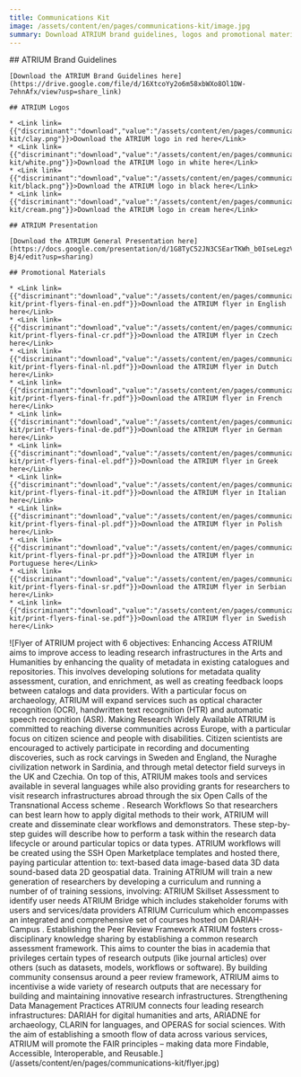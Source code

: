 ```yaml
---
title: Communications Kit
image: /assets/content/en/pages/communications-kit/image.jpg
summary: Download ATRIUM brand guidelines, logos and promotional materials
---
```

<Grid layout="two-columns" alignment="stretch">
  <GridItem alignment="stretch">
    ## ATRIUM Brand Guidelines

    [Download the ATRIUM Brand Guidelines here](https://drive.google.com/file/d/16XtcoYy2o6m58xbWXo8Ol1DW-7ehnAfx/view?usp=share_link)

    ## ATRIUM Logos

    * <Link link={{"discriminant":"download","value":"/assets/content/en/pages/communications-kit/clay.png"}}>Download the ATRIUM logo in red here</Link>
    * <Link link={{"discriminant":"download","value":"/assets/content/en/pages/communications-kit/white.png"}}>Download the ATRIUM logo in white here</Link>
    * <Link link={{"discriminant":"download","value":"/assets/content/en/pages/communications-kit/black.png"}}>Download the ATRIUM logo in black here</Link>
    * <Link link={{"discriminant":"download","value":"/assets/content/en/pages/communications-kit/cream.png"}}>Download the ATRIUM logo in cream here</Link>

    ## ATRIUM Presentation

    [Download the ATRIUM General Presentation here](https://docs.google.com/presentation/d/1G8TyC52JN3CSEarTKWh_b0IseLegzVL0n0LLkmN-Bj4/edit?usp=sharing)

    ## Promotional Materials

    * <Link link={{"discriminant":"download","value":"/assets/content/en/pages/communications-kit/print-flyers-final-en.pdf"}}>Download the ATRIUM flyer in English here</Link>
    * <Link link={{"discriminant":"download","value":"/assets/content/en/pages/communications-kit/print-flyers-final-cr.pdf"}}>Download the ATRIUM flyer in Czech here</Link>
    * <Link link={{"discriminant":"download","value":"/assets/content/en/pages/communications-kit/print-flyers-final-nl.pdf"}}>Download the ATRIUM flyer in Dutch here</Link>
    * <Link link={{"discriminant":"download","value":"/assets/content/en/pages/communications-kit/print-flyers-final-fr.pdf"}}>Download the ATRIUM flyer in French here</Link>
    * <Link link={{"discriminant":"download","value":"/assets/content/en/pages/communications-kit/print-flyers-final-de.pdf"}}>Download the ATRIUM flyer in German here</Link>
    * <Link link={{"discriminant":"download","value":"/assets/content/en/pages/communications-kit/print-flyers-final-el.pdf"}}>Download the ATRIUM flyer in Greek here</Link>
    * <Link link={{"discriminant":"download","value":"/assets/content/en/pages/communications-kit/print-flyers-final-it.pdf"}}>Download the ATRIUM flyer in Italian here</Link>
    * <Link link={{"discriminant":"download","value":"/assets/content/en/pages/communications-kit/print-flyers-final-pl.pdf"}}>Download the ATRIUM flyer in Polish here</Link>
    * <Link link={{"discriminant":"download","value":"/assets/content/en/pages/communications-kit/print-flyers-final-pr.pdf"}}>Download the ATRIUM flyer in Portuguese here</Link>
    * <Link link={{"discriminant":"download","value":"/assets/content/en/pages/communications-kit/print-flyers-final-sr.pdf"}}>Download the ATRIUM flyer in Serbian here</Link>
    * <Link link={{"discriminant":"download","value":"/assets/content/en/pages/communications-kit/print-flyers-final-se.pdf"}}>Download the ATRIUM flyer in Swedish here</Link>
  </GridItem>

  <GridItem alignment="stretch">
    ![Flyer of ATRIUM project with 6 objectives: Enhancing Access  ATRIUM aims to improve access to leading research infrastructures in the Arts and Humanities by enhancing the quality of metadata in existing catalogues and repositories. This involves developing solutions for metadata quality assessment, curation, and enrichment, as well as creating feedback loops between catalogs and data providers. With a particular focus on archaeology, ATRIUM will expand services such as optical character recognition (OCR), handwritten text recognition (HTR) and automatic speech recognition (ASR).  Making Research Widely Available  ATRIUM is committed to reaching diverse communities across Europe, with a particular focus on citizen science and people with disabilities. Citizen scientists are encouraged to actively participate in recording and documenting discoveries, such as rock carvings in Sweden and England, the Nuraghe civilization network in Sardinia, and through metal detector field surveys in the UK and Czechia. On top of this, ATRIUM makes tools and services available in several languages while also providing grants for researchers to visit research infrastructures abroad through the six Open Calls of the Transnational Access scheme .  Research Workflows  So that researchers can best learn how to apply digital methods to their work, ATRIUM will create and disseminate clear workflows and demonstrators. These step-by-step guides will describe how to perform a task within the research data lifecycle or around particular topics or data types. ATRIUM workflows will be created using the SSH Open Marketplace templates and hosted there, paying particular attention to:  text-based data image-based data 3D data sound-based data 2D geospatial data. Training  ATRIUM will train a new generation of researchers by developing a curriculum and running a number of of training sessions, involving:  ATRIUM Skillset Assessment to identify user needs ATRIUM Bridge which includes stakeholder forums with users and services/data providers ATRIUM Curriculum which encompasses an integrated and comprehensive set of courses hosted on DARIAH-Campus . Establishing the Peer Review Framework  ATRIUM fosters cross-disciplinary knowledge sharing by establishing a common research assessment framework. This aims to counter the bias in academia that privileges certain types of research outputs (like journal articles) over others (such as datasets, models, workflows or software). By building community consensus around a peer review framework, ATRIUM aims to incentivise a wide variety of research outputs that are necessary for building and maintaining innovative research infrastructures.  Strengthening Data Management Practices  ATRIUM connects four leading research infrastructures: DARIAH for digital humanities and arts, ARIADNE for archaeology, CLARIN for languages, and OPERAS for social sciences. With the aim of establishing a smooth flow of data across various services, ATRIUM will promote the FAIR principles – making data more Findable, Accessible, Interoperable, and Reusable.](/assets/content/en/pages/communications-kit/flyer.jpg)
  </GridItem>
</Grid>

